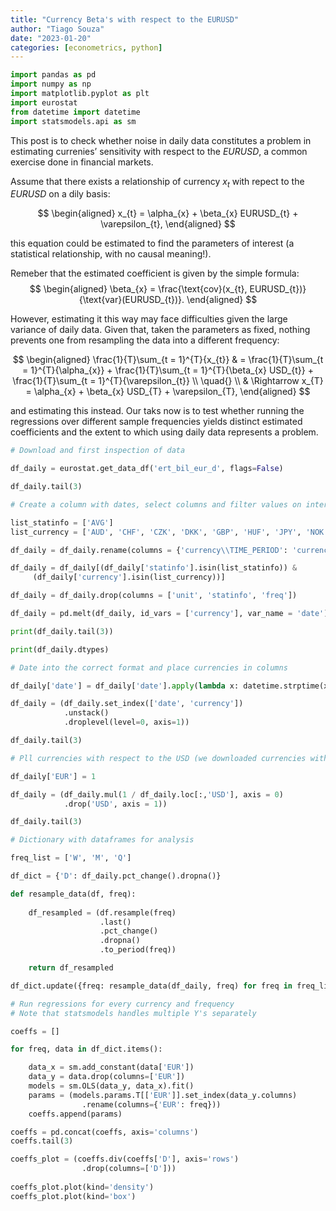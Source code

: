 ```yaml
---
title: "Currency Beta's with respect to the EURUSD"
author: "Tiago Souza"
date: "2023-01-20"
categories: [econometrics, python]
---
```


```python
import pandas as pd
import numpy as np
import matplotlib.pyplot as plt
import eurostat
from datetime import datetime
import statsmodels.api as sm
```

This post is to check whether noise in daily data constitutes a problem in estimating currenies' sensitivity with respect to the $EURUSD$, a common exercise done in financial markets.

Assume that there exists a relationship of currency $x_{t}$  with repect to the $EURUSD$ on a dily basis:

$$
\begin{aligned}
x_{t} = \alpha_{x} + \beta_{x} EURUSD_{t} + \varepsilon_{t},
\end{aligned}
$$

this equation could be estimated to find the parameters of interest (a statistical relationship, with no causal meaning!).

Remeber that the estimated coefficient is given by the simple formula:
$$
\begin{aligned}
\beta_{x} = \frac{\text{cov}(x_{t}, EURUSD_{t})}{\text{var}(EURUSD_{t})}.
\end{aligned}
$$

However, estimating it this way may face difficulties given the large variance of daily data. Given that, taken the parameters as fixed, nothing prevents one from resampling the data into a different frequency:

$$
\begin{aligned}
\frac{1}{T}\sum_{t = 1}^{T}{x_{t}} & = \frac{1}{T}\sum_{t = 1}^{T}{\alpha_{x}} + \frac{1}{T}\sum_{t = 1}^{T}{\beta_{x} USD_{t}} + \frac{1}{T}\sum_{t = 1}^{T}{\varepsilon_{t}} \\
\quad{} \\
& \Rightarrow x_{T} = \alpha_{x} + \beta_{x} USD_{T} + \varepsilon_{T},
\end{aligned}
$$

and estimating this instead. Our taks now is to test whether running the regressions over different sample frequencies yields distinct estimated coefficients and the extent to which using daily data represents a problem.

```python
# Download and first inspection of data

df_daily = eurostat.get_data_df('ert_bil_eur_d', flags=False)

df_daily.tail(3)
```

```python
# Create a column with dates, select columns and filter values on interest

list_statinfo = ['AVG']
list_currency = ['AUD', 'CHF', 'CZK', 'DKK', 'GBP', 'HUF', 'JPY', 'NOK', 'NZD', 'PLN', 'TRY', 'SEK', 'USD']

df_daily = df_daily.rename(columns = {'currency\\TIME_PERIOD': 'currency'})

df_daily = df_daily[(df_daily['statinfo'].isin(list_statinfo)) &
     (df_daily['currency'].isin(list_currency))]

df_daily = df_daily.drop(columns = ['unit', 'statinfo', 'freq'])

df_daily = pd.melt(df_daily, id_vars = ['currency'], var_name = 'date')

print(df_daily.tail(3))

print(df_daily.dtypes)
```

```python
# Date into the correct format and place currencies in columns

df_daily['date'] = df_daily['date'].apply(lambda x: datetime.strptime(x, '%Y-%m-%d'))

df_daily = (df_daily.set_index(['date', 'currency'])
            .unstack()
            .droplevel(level=0, axis=1))

df_daily.tail(3)
```

```python
# Pll currencies with respect to the USD (we downloaded currencies with respect to the EUR)

df_daily['EUR'] = 1

df_daily = (df_daily.mul(1 / df_daily.loc[:,'USD'], axis = 0)
            .drop('USD', axis = 1))

df_daily.tail(3)
```

```python
# Dictionary with dataframes for analysis

freq_list = ['W', 'M', 'Q']

df_dict = {'D': df_daily.pct_change().dropna()}

def resample_data(df, freq):
    
    df_resampled = (df.resample(freq)
                    .last()
                    .pct_change()
                    .dropna()
                    .to_period(freq))

    return df_resampled

df_dict.update({freq: resample_data(df_daily, freq) for freq in freq_list})
```

```python
# Run regressions for every currency and frequency
# Note that statsmodels handles multiple Y's separately

coeffs = []

for freq, data in df_dict.items():

    data_x = sm.add_constant(data['EUR'])
    data_y = data.drop(columns=['EUR'])
    models = sm.OLS(data_y, data_x).fit()
    params = (models.params.T[['EUR']].set_index(data_y.columns)
                .rename(columns={'EUR': freq}))
    coeffs.append(params)

coeffs = pd.concat(coeffs, axis='columns')
coeffs.tail(3)
```

```python
coeffs_plot = (coeffs.div(coeffs['D'], axis='rows')
                .drop(columns=['D']))
            
coeffs_plot.plot(kind='density')
coeffs_plot.plot(kind='box')
```